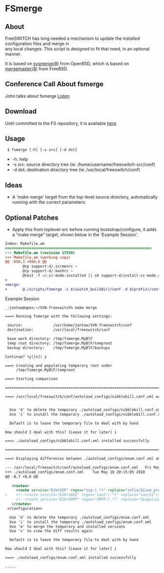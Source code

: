 
# FSmerge 

 

## About

FreeSWITCH has long needed a mechanism to update the installed configuration files and merge in  
any local changes. This script is designed to fit that need, in an optional manner.

It is based on [sysmerge(8)](http://www.openbsd.org/cgi-bin/man.cgi?query=sysmerge&apropos=0&sektion=0&manpath=OpenBSD+Current&arch=i386&format=html) from OpenBSD, which is based on [mergemaster(8)](http://www.freebsd.org/cgi/man.cgi?query=mergemaster&apropos=0&sektion=0&manpath=FreeBSD+8.0-RELEASE&format=html) from FreeBSD.

## Conference Call About fsmerge

John talks about fsmerge [Listen](http://www.voicenetwork.ca/freeswitch/fsmerge/johntow%5Ffsmerge.mp3)

## Download

Until committed to the FS repository, it is available [here](http://svn.slic.com/ext/jontow/freeswitch/misc/fsmerge).

## Usage

```xml
 $ fsmerge [-h] [-s src] [-d dst]
```

* \-h: help
* \-s src: source directory tree (ie: /home/username/freeswitch-src/conf)
* \-d dst: destination directory tree (ie: /usr/local/freeswitch/conf)

## Ideas

* A 'make merge' target from the top-level source directory, automatically running with the correct parameters.

## Optional Patches

* Apply this from toplevel-src before running bootstrap/configure, it adds a "make merge" target, shown below in the 'Example Session'.

```diff
Index: Makefile.am
===================================================================
--- Makefile.am (revision 17539)
+++ Makefile.am (working copy)
@@ -650,3 +650,6 @@
        @cp support-d/.screenrc ~
        @cp support-d/.bashrc ~
        @test -f ~/.cc-mode-installed || sh support-d/install-cc-mode.sh && touch ~/.cc-mode-installed
+
+merge:
+       @./scripts/fsmerge -s $(switch_builddir)/conf -d $(prefix)/conf
```

Example Session

```xml
_:jontow@apex:~/SVN-freeswitch% make merge

===> Running fsmerge with the following settings:

 source:              /usr/home/jontow/SVN-freeswitch/conf
 destination:         /usr/local/freeswitch/conf

 base work directory: /tmp/fsmerge.MyBlF
 temp root directory: /tmp/fsmerge.MyBlF/temproot
 backup directory:    /tmp/fsmerge.MyBlF/backups

Continue? (y|[n]) y

===> Creating and populating temporary root under
     /tmp/fsmerge.MyBlF/temproot

===> Starting comparison

========================================================================

===> /usr/local/freeswitch/conf/autoload_configs/nibblebill.conf.xml was not found on the target system


  Use 'd' to delete the temporary ./autoload_configs/nibblebill.conf.xml
  Use 'i' to install the temporary ./autoload_configs/nibblebill.conf.xml

  Default is to leave the temporary file to deal with by hand

How should I deal with this? [Leave it for later] i

===> ./autoload_configs/nibblebill.conf.xml installed successfully

========================================================================

===> Displaying differences between ./autoload_configs/enum.conf.xml and installed version:

--- /usr/local/freeswitch/conf/autoload_configs/enum.conf.xml   Fri May 22 14:03:22 2009
+++ ./autoload_configs/enum.conf.xml    Tue May 18 20:15:05 2010
@@ -8,7 +8,6 @@
 
   <routes>
     <route service="E2U+SIP" regex="sip:(.*)" replace="sofia/${use_profile}/$1"/>
-    <!--<route service="E2U+IAX2" regex="iax2:(.*)" replace="iax/$1"/>-->
     <!--<route service="E2U+XMPP" regex="XMPP:(.*)" replace="dingaling/$${xmpp_server_profile}/$1"/>-->
   </routes>
 </configuration>

  Use 'd' to delete the temporary ./autoload_configs/enum.conf.xml
  Use 'i' to install the temporary ./autoload_configs/enum.conf.xml
  Use 'm' to merge the temporary and installed versions
  Use 'v' to view the diff results again

  Default is to leave the temporary file to deal with by hand

How should I deal with this? [Leave it for later] i

===> ./autoload_configs/enum.conf.xml installed successfully

.....
```


